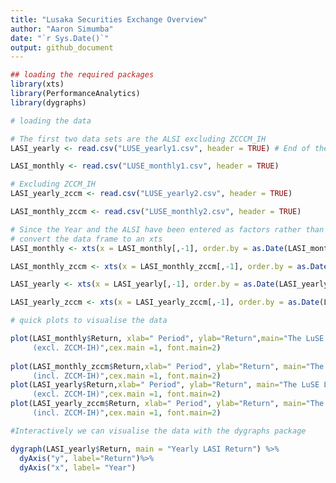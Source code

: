 ```yaml
---
title: "Lusaka Securities Exchange Overview"
author: "Aaron Simumba"
date: "`r Sys.Date()`"
output: github_document
---
```



```r
## loading the required packages
library(xts)
library(PerformanceAnalytics)
library(dygraphs)
```


```r
# loading the data

# The first two data sets are the ALSI excluding ZCCCM_IH
LASI_yearly <- read.csv("LUSE_yearly1.csv", header = TRUE) # End of the year price of the Lusaka Securities Exchange All Share  (LASI)

LASI_monthly <- read.csv("LUSE_monthly1.csv", header = TRUE)

# Excluding ZCCM_IH
LASI_yearly_zccm <- read.csv("LUSE_yearly2.csv", header = TRUE)

LASI_monthly_zccm <- read.csv("LUSE_monthly2.csv", header = TRUE)

```


```r
# Since the Year and the ALSI have been entered as factors rather than as date and numeric classes respectively, we have to convert them to their appropriate class to be able to do the computations we desire.
# convert the data frame to an xts
LASI_monthly <- xts(x = LASI_monthly[,-1], order.by = as.Date(LASI_monthly[,1]))

LASI_monthly_zccm <- xts(x = LASI_monthly_zccm[,-1], order.by = as.Date(LASI_monthly_zccm[,1]))

LASI_yearly <- xts(x = LASI_yearly[,-1], order.by = as.Date(LASI_yearly[,1]))

LASI_yearly_zccm <- xts(x = LASI_yearly_zccm[,-1], order.by = as.Date(LASI_yearly_zccm[,1]))
```

```r
# quick plots to visualise the data

plot(LASI_monthly$Return, xlab=" Period", ylab="Return",main="The LuSE LASI Monthly Returns For the Period 2005-2014
     (excl. ZCCM-IH)",cex.main =1, font.main=2)
     
plot(LASI_monthly_zccm$Return,xlab=" Period", ylab="Return", main="The LuSE LASI Monthly Returns For the Period 2005-2014 
     (incl. ZCCM-IH)",cex.main =1, font.main=2)
plot(LASI_yearly$Return,xlab=" Period", ylab="Return", main="The LuSE LASI yearly Returns For the Period 1997-2014 
     (excl. ZCCM-IH)",cex.main =1, font.main=2)
plot(LASI_yearly_zccm$Return, xlab=" Period", ylab="Return", main="The LuSE LASI yearly Returns For the Period 1997-2014 
     (incl. ZCCM-IH)",cex.main =1, font.main=2)

```


```r
#Interactively we can visualise the data with the dygraphs package

dygraph(LASI_yearly$Return, main = "Yearly LASI Return") %>%
  dyAxis("y", label="Return")%>%
  dyAxis("x", label= "Year")

```

